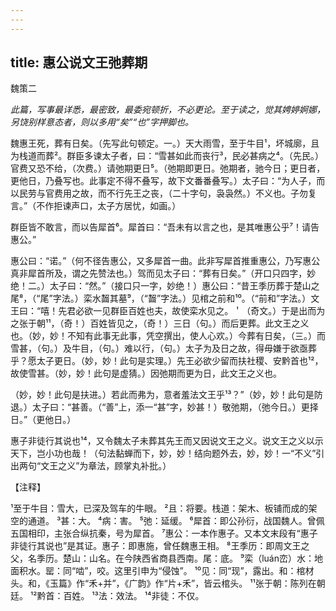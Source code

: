 ```yaml
---
---
---
```

title: 惠公说文王弛葬期
---



魏策二

*此篇，写事最详悉，最密致，最委宛顿折，不必更论。至于读之，觉其娉婷婀娜，另饶别样意态者，则以多用“矣”“也”字押脚也。*

魏惠王死，葬有日矣。（先写此句顿定。一。）天大雨雪，至于牛目¹，坏城廓，且为栈道而葬²。群臣多谏太子者，曰：“雪甚如此而丧行³，民必甚病之⁴。（先民。）官费又恐不给，（次费。）请弛期更日⁵。（弛期即更日。弛期者，驰今日；更日者，更他日，乃叠写也。此事定不得不叠写，故下文番番叠写。）太子曰：“为人子，而以民劳与官费用之故，而不行先王之丧，（二十字句，袅袅然。）不义也。子勿复言。”（不作拒谏声口，太子方居忧，如画。）

群臣皆不敢言，而以告犀首⁶。犀首曰：“吾未有以言之也，是其唯惠公乎⁷！请告惠公。”

惠公曰：“诺。”（何不径告惠公，又多犀首一曲。此非写犀首推重惠公，乃写惠公真非犀首所及，谓之先赞法也。）驾而见太子曰：“葬有日矣。”（开口只四字，妙绝！二。）太子曰：“然。”（接口只一字，妙绝！）惠公曰：“昔王季历葬于楚山之尾⁸，（“尾”字法。）栾水齧其墓⁹，（“齧”字法。）见棺之前和¹⁰。（“前和”字法。）文王曰：“嘻！先君必欲一见群臣百姓也夫，故使栾水见之。＇（奇文。）于是出而为之张于朝¹¹，（奇！）百姓皆见之，（奇！）三日（句。）而后更葬。此文王之义也。（妙，妙！不知有此事无此事，凭空撰出，使人心欢。）今葬有日矣，（三。）而雪甚，（句。）及牛目，（句。）难以行，（句。）太子为及日之故，得毋嫌于欲亟葬乎？愿太子更日。（妙，妙！此句是实理。）先王必欲少留而扶社稷、安黔首也¹²，故使雪甚。（妙，妙！此句是虚猜。）因弛期而更为日，此文王之义也。

（妙，妙！此句是扶进。）若此而弗为，意者羞法文王乎¹³？”（妙，妙！此句是防退。）太子曰：“甚善。（“善”上，添一“甚”字，妙甚！）敬弛期，（弛今日。）更择日。”（更他日。）

惠子非徒行其说也¹⁴，又令魏太子未葬其先王而又因说文王之义。说文王之义以示天下，岂小功也哉！（句法黏蝉而下，妙，妙！结向题外去，妙，妙！一“不义”引出两句“文王之义”为章法，顾掌丸补批。）

【注释】

¹至于牛目：雪大，已深及驾车的牛眼。
²且：将要。栈道：架木、板铺而成的架空的通道。
³甚：大。
⁴病：害。
⁵弛：延缓。
⁶犀首：即公孙衍，战国魏人。曾佩五国相印，主张合纵抗秦，号为犀首。
⁷惠公：一本作惠子。又本文末段有“惠子非徒行其说也”是其证。惠子：即惠施，曾任魏惠王相。
⁸王季历：即周文王之父，名季历。楚山：山名。在今陕西省商县西南。尾：底。
⁹栾（luán峦）水：地面积水。罂：同“啮”，咬。这里引申为“侵蚀”。
¹⁰见：同“现”，露出。和：棺材头。和，《玉篇》作“禾+并”，《广韵》作“片+禾”，皆云棺头。
¹¹张于朝：陈列在朝廷。
¹²黔首：百姓。
¹³法：效法。
¹⁴非徒：不仅。
